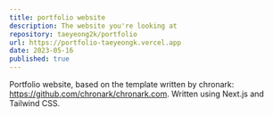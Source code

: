 ```yaml
---
title: portfolio website
description: The website you're looking at
repository: taeyeong2k/portfolio
url: https://portfolio-taeyeongk.vercel.app
date: 2023-05-16
published: true
---
```


Portfolio website, based on the template written by chronark: https://github.com/chronark/chronark.com. Written using Next.js and Tailwind CSS.
